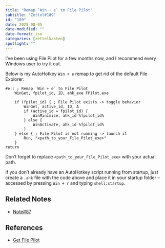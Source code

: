 ```yaml
---
title: "Remap `Win + e` to File Pilot"
subtitle: "Zettel#189"
id: "189"
date: 2025-08-05
date-modified: ""
date-format: iso
categories: [zettelkasten]
spotlight: ""
---
```

I've been using File Pilot for a few months now, and I recommend every Windows user to try it out.

Below is my AutoHotkey `Win + e` remap to get rid of the default File Explorer:

```ahk
#e:: ; Remap `Win + e` to File Pilot
    WinGet, fpilot_id, ID, ahk_exe FPilot.exe
    
    if (fpilot_id) { ; File Pilot exists -> toggle behavior
        WinGet, active_id, ID, A
        if (active_id = fpilot_id) {
            WinMinimize, ahk_id %fpilot_id%
        } else {
            WinActivate, ahk_id %fpilot_id%
        }
    } else { ; File Pilot is not running -> launch it
        Run, "<path_to_your_File_Pilot_exe>"
    }
return
```

Don't forget to replace `<path_to_your_File_Pilot_exe>` with your actual path.

If you don't already have an AutoHotkey script running from startup, just create a `.ahk` file with the code above and place it in your startup folder -- accessed by pressing `Win + r` and typing `shell:startup`.

## Related Notes

* [Note#87](https://sderev.com/notes/87)

## References

* [Get File Pilot](https://filepilot.tech/)
